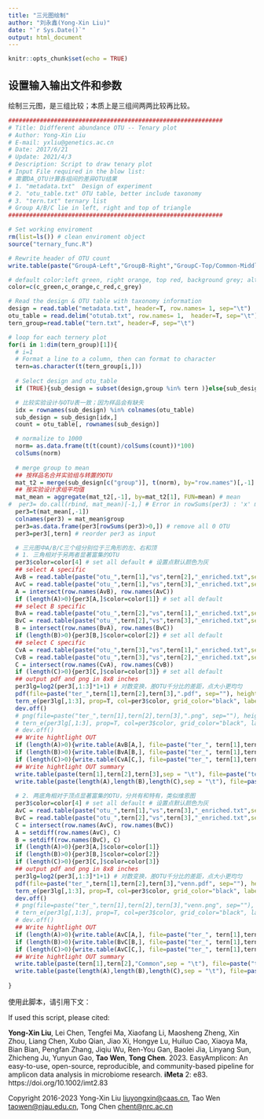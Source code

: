 ```yaml
---
title: "三元图绘制"
author: "刘永鑫(Yong-Xin Liu)"
date: "`r Sys.Date()`"
output: html_document
---
```

 
```r
knitr::opts_chunk$set(echo = TRUE)
```
 
## 设置输入输出文件和参数

绘制三元图，是三组比较；本质上是三组间两两比较再比较。

```r

#############################################################
# Title: Didfferent abundance OTU -- Tenary plot
# Author: Yong-Xin Liu
# E-mail: yxliu@genetics.ac.cn
# Date: 2017/6/21
# Update: 2021/4/3
# Description: Script to draw tenary plot
# Input File required in the blow list: 
# 需要DA_OTU计算各组间的差异OTU结果
# 1. "metadata.txt"  Design of experiment
# 2. "otu_table.txt" OTU table, better include taxonomy
# 3. "tern.txt" ternary list
# Group A/B/C lie in left, right and top of triangle
#############################################################

# Set working enviroment
rm(list=ls()) # clean enviroment object
source("ternary_func.R")

# Rewrite header of OTU count
write.table(paste("GroupA-Left","GroupB-Right","GroupC-Top/Common-Middle",sep = "\t"), file=paste("ter_", "sum.txt", sep=""), sep="\t", quote=F, append = FALSE, row.names=F, col.names=F)

# default color:left green, right orange, top red, background grey; alternative to yellow, blue, dark_green, very_dark_green, sea_green, black, dark_brown, drak_red
color=c(c_green,c_orange,c_red,c_grey) 

# Read the design & OTU table with taxonomy information
design = read.table("metadata.txt", header=T, row.names= 1, sep="\t") 
otu_table = read.delim("otutab.txt", row.names= 1,  header=T, sep="\t")
tern_group=read.table("tern.txt", header=F, sep="\t") 

# loop for each ternery plot
for(i in 1:dim(tern_group)[1]){
  # i=1
  # Format a line to a column, then can format to character
  tern=as.character(t(tern_group[i,]))
  
  # Select design and otu_table
  if (TRUE){sub_design = subset(design,group %in% tern )}else{sub_design=design}

  # 比较实验设计与OTU表一致；因为样品会有缺失
  idx = rownames(sub_design) %in% colnames(otu_table) 
  sub_design = sub_design[idx,]
  count = otu_table[, rownames(sub_design)] 

  # normalize to 1000
  norm= as.data.frame(t(t(count)/colSums(count))*100)
  colSums(norm)
  
  # merge group to mean
  ## 按样品名合并实验组与转置的OTU
  mat_t2 = merge(sub_design[c("group")], t(norm), by="row.names")[,-1]
  ## 按实验设计求组平均值
  mat_mean = aggregate(mat_t2[,-1], by=mat_t2[1], FUN=mean) # mean 
#  per3= do.call(rbind, mat_mean)[-1,] # Error in rowSums(per3) : 'x' must be numeric
  per3=t(mat_mean[,-1])
  colnames(per3) = mat_mean$group
  per3=as.data.frame(per3[rowSums(per3)>0,]) # remove all 0 OTU
  per3=per3[,tern] # reorder per3 as input

  # 三元图中A/B/C三个组分别位于三角形的左、右和顶
  # 1. 三角相对于另两者显著富集的OTU
  per3$color=color[4] # set all default # 设置点默认颜色为灰
  ## select A specific
  AvB = read.table(paste("otu_",tern[1],"vs",tern[2],"_enriched.txt",sep=""), header=T, row.names= 1, sep="\t")
  AvC = read.table(paste("otu_",tern[1],"vs",tern[3],"_enriched.txt",sep=""), header=T, row.names= 1, sep="\t")
  A = intersect(row.names(AvB), row.names(AvC))
  if (length(A)>0){per3[A,]$color=color[1]} # set all default
  ## select B specific
  BvA = read.table(paste("otu_",tern[2],"vs",tern[1],"_enriched.txt",sep=""), header=T, row.names= 1, sep="\t")
  BvC = read.table(paste("otu_",tern[2],"vs",tern[3],"_enriched.txt",sep=""), header=T, row.names= 1, sep="\t")
  B = intersect(row.names(BvA), row.names(BvC))
  if (length(B)>0){per3[B,]$color=color[2]} # set all default
  ## select C specific
  CvA = read.table(paste("otu_",tern[3],"vs",tern[1],"_enriched.txt",sep=""), header=T, row.names= 1, sep="\t")
  CvB = read.table(paste("otu_",tern[3],"vs",tern[2],"_enriched.txt",sep=""), header=T, row.names= 1, sep="\t")
  C = intersect(row.names(CvA), row.names(CvB))
  if (length(C)>0){per3[C,]$color=color[3]} # set all default
  ## output pdf and png in 8x8 inches
  per3lg=log2(per3[,1:3]*1+1) # 对数变换，差OTU千分比的差距，点大小更均匀
  pdf(file=paste("ter_",tern[1],tern[2],tern[3],".pdf", sep=""), height = 8, width = 8)
  tern_e(per3lg[,1:3], prop=T, col=per3$color, grid_color="black", labels_color="transparent", pch=19, main="Tenary Plot")
  dev.off()
  # png(file=paste("ter_",tern[1],tern[2],tern[3],".png", sep=""), height = 8, width = 8, units = "in", res = 300)
  # tern_e(per3lg[,1:3], prop=T, col=per3$color, grid_color="black", labels_color="transparent", pch=19, main="Tenary Plot")
  # dev.off()
  ## Write hightlight OUT
  if (length(A)>0){write.table(AvB[A,], file=paste("ter_", tern[1],tern[2],tern[3],tern[1],".txt", sep=""), sep="\t", quote=F, row.names=T, col.names=T)}
  if (length(B)>0){write.table(BvA[B,], file=paste("ter_", tern[1],tern[2],tern[3],tern[2],".txt", sep=""), sep="\t", quote=F, row.names=T, col.names=T)}
  if (length(C)>0){write.table(CvA[C,], file=paste("ter_", tern[1],tern[2],tern[3],tern[3],".txt", sep=""), sep="\t", quote=F, row.names=T, col.names=T)}
  ## Write hightlight OUT summary
  write.table(paste(tern[1],tern[2],tern[3],sep = "\t"), file=paste("ter", "_sum.txt", sep=""), sep="\t", quote=F, append = TRUE, row.names=F, col.names=F)
  write.table(paste(length(A),length(B),length(C),sep = "\t"), file=paste("ter", "_sum.txt", sep=""), sep="\t", quote=F, append = TRUE, row.names=F, col.names=F)
  
  # 2. 两底角相对于顶点显著富集的OTU，分共有和特有，类似维恩图
  per3$color=color[4] # set all default # 设置点默认颜色为灰
  AvC = read.table(paste("otu_",tern[1],"vs",tern[3],"_enriched.txt",sep=""), header=T, row.names= 1, sep="\t")
  BvC = read.table(paste("otu_",tern[2],"vs",tern[3],"_enriched.txt",sep=""), header=T, row.names= 1, sep="\t")
  C = intersect(row.names(AvC), row.names(BvC))
  A = setdiff(row.names(AvC), C) 
  B = setdiff(row.names(BvC), C) 
  if (length(A)>0){per3[A,]$color=color[1]} 
  if (length(B)>0){per3[B,]$color=color[2]} 
  if (length(C)>0){per3[C,]$color=color[3]}
  ## output pdf and png in 8x8 inches
  per3lg=log2(per3[,1:3]*1+1) # 对数变换，差OTU千分比的差距，点大小更均匀
  pdf(file=paste("ter_",tern[1],tern[2],tern[3],"venn.pdf", sep=""), height = 8, width = 8)
  tern_e(per3lg[,1:3], prop=T, col=per3$color, grid_color="black", labels_color="transparent", pch=19, main="Tenary Plot")
  dev.off()
  # png(file=paste("ter_",tern[1],tern[2],tern[3],"venn.png", sep=""), height = 8, width = 8, units = "in", res = 300)
  # tern_e(per3lg[,1:3], prop=T, col=per3$color, grid_color="black", labels_color="transparent", pch=19, main="Tenary Plot")
  # dev.off()
  ## Write hightlight OUT
  if (length(A)>0){write.table(AvC[A,], file=paste("ter_", tern[1],tern[2],tern[3],tern[1],"venn.txt", sep=""), sep="\t", quote=F, row.names=T, col.names=T)}
  if (length(B)>0){write.table(BvC[B,], file=paste("ter_", tern[1],tern[2],tern[3],tern[2],"venn.txt", sep=""), sep="\t", quote=F, row.names=T, col.names=T)}
  if (length(C)>0){write.table(AvC[C,], file=paste("ter_", tern[1],tern[2],tern[3],tern[3],"venn.txt", sep=""), sep="\t", quote=F, row.names=T, col.names=T)}
  ## Write hightlight OUT summary
  write.table(paste(tern[1],tern[2],"Common",sep = "\t"), file=paste("ter", "_sum.txt", sep=""), sep="\t", quote=F, append = TRUE, row.names=F, col.names=F)
  write.table(paste(length(A),length(B),length(C),sep = "\t"), file=paste("ter", "_sum.txt", sep=""), sep="\t", quote=F, append = TRUE, row.names=F, col.names=F)
  
}

```


使用此脚本，请引用下文：

If used this script, please cited:

**Yong-Xin Liu**, Lei Chen, Tengfei Ma, Xiaofang Li, Maosheng Zheng, Xin Zhou, Liang Chen, Xubo Qian, Jiao Xi, Hongye Lu, Huiluo Cao, Xiaoya Ma, Bian Bian, Pengfan Zhang, Jiqiu Wu, Ren-You Gan, Baolei Jia, Linyang Sun, Zhicheng Ju, Yunyun Gao, **Tao Wen**, **Tong Chen**. 2023. EasyAmplicon: An easy-to-use, open-source, reproducible, and community-based pipeline for amplicon data analysis in microbiome research. **iMeta** 2: e83. https://doi.org/10.1002/imt2.83

Copyright 2016-2023 Yong-Xin Liu <liuyongxin@caas.cn>, Tao Wen <taowen@njau.edu.cn>, Tong Chen <chent@nrc.ac.cn>
